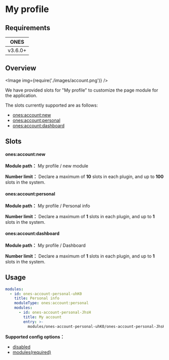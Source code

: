# My profile


## Requirements

| **ONES** |
| :------: |
| v3.6.0+  |

## Overview

<Image img={require('./images/account.png')} />

We have provided slots for "My profile" to customize the page module for the application.

The slots currently supported are as follows:

- [ones:account:new](#onesaccountnew)
- [ones:account:personal](#onesaccountpersonal)
- [ones:account:dashboard](#onesaccountdashboard)

## Slots

#### ones:account:new

**Module path：** My profile / new module

**Number limit：** Declare a maximum of **10** slots in each plugin, and up to **100** slots in the system.

#### ones:account:personal

**Module path：** My profile / Personal info

**Number limit：** Declare a maximum of **1** slots in each plugin, and up to **1** slots in the system.

#### ones:account:dashboard

**Module path：** My profile / Dashboard

**Number limit：** Declare a maximum of **1** slots in each plugin, and up to **1** slots in the system.

## Usage

```yaml
modules:
  - id: ones-account-personal-uhK0
    title: Personal info
    moduleType: ones:account:personal
    modules:
      - id: ones-account-personal-JhsH
        title: My account
        entry: >-
          modules/ones-account-personal-uhK0/ones-account-personal-JhsH/index.html
```

**Supported config options：**

- [disabled](../../../../reference/config/plugin.md#disabled)
- [modules(required)](../../../../reference/config/plugin.md#subModule)
